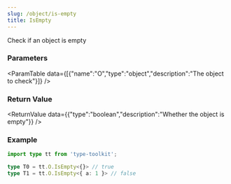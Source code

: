 ```yaml
---
slug: /object/is-empty
title: IsEmpty
---
```



Check if an object is empty

### Parameters
<ParamTable data={[{"name":"O","type":"object","description":"The object to check"}]} />

### Return Value
<ReturnValue data={{"type":"boolean","description":"Whether the object is empty"}} />

### Example

```ts
import type tt from 'type-toolkit';

type T0 = tt.O.IsEmpty<{}> // true
type T1 = tt.O.IsEmpty<{ a: 1 }> // false
```
